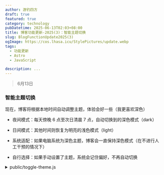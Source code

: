 ```yaml
---
author: 游钓四方
draft: true
featured: true
category: technology
pubDatetime: 2025-06-13T02:03+08:00
title: 博客功能更新-2025(3)：智能主题切换
slug: BlogFunctionUpdate2025(3)
ogImage: https://cos.lhasa.icu/StylePictures/update.webp
tags:
  - 功能更新
  - Astro
  - JavaScript

description: ...
---
```


> 6月13日

### 智能主题切换

现在，博客将根据本地时间自动调整主题，体验会好一些（我更喜欢深色）

* 夜间模式：每天傍晚 6 点至次日清晨 7 点，自动切换到的深色模式（dark）

* 日间模式：其他时间则恢复为明亮的浅色模式（light）

* 系统适配：如果电脑系统为深色主题，博客会一直保持深色模式（在不进行人工干预的情况下）

* 自行选择：如果手动设置了主题，系统会记住偏好，不再自动切换

<details>
<summary>public/toggle-theme.js</summary>
```javascript
// ...

// Get theme data from local storage
const currentTheme = localStorage.getItem("theme");
const userManuallySetTheme = localStorage.getItem("userSetTheme") === "true";

// 检查是否应该根据时间自动使用深色主题
function shouldUseDarkThemeByTime() {
  const now = new Date();
  const hour = now.getHours();
  // 晚上6点(18:00)到早上7点(07:00)之间使用深色主题
  return hour >= 18 || hour < 7;
}

// 检查用户是否手动设置过主题
function isUserPreferenceSet() {
  return userManuallySetTheme;
}

function getPreferTheme() {
  // 1. 如果用户手动设置过主题，优先使用用户设置
  if (isUserPreferenceSet() && currentTheme) return currentTheme;

  // 2. 如果没有手动设置，检查是否应该根据时间使用深色主题
  if (shouldUseDarkThemeByTime()) return "dark";

  // 3. 如果有主题方案设置，使用设置的方案
  if (primaryColorScheme) return primaryColorScheme;

  // 4. 最后使用用户设备的颜色方案偏好
  return window.matchMedia("(prefers-color-scheme: dark)").matches
    ? "dark"
    : "light";
}

let themeValue = getPreferTheme();

function setPreference(userManualSet = false) {
  localStorage.setItem("theme", themeValue);
  
  // 只有用户手动设置时才标记
  if (userManualSet) {
    localStorage.setItem("userSetTheme", "true");
  }
  
  reflectPreference();
}

window.onload = () => {
  // ...

  // 用户点击按钮切换主题，标记为用户手动设置
  document.querySelector("#theme-btn")?.addEventListener("click", () => {
    themeValue = themeValue === "light" ? "dark" : "light";
    setPreference(true);
  });
  
  // 如果用户没有手动设置主题，添加定时器检查时间变化
  if (!isUserPreferenceSet()) {
    const autoThemeChecker = () => {
      const shouldBeDark = shouldUseDarkThemeByTime();
      const currentThemeOnPage = document.firstElementChild.getAttribute("data-theme");

      if (shouldBeDark && currentThemeOnPage === "light") {
        themeValue = "dark";
        setPreference(false);
      } else if (!shouldBeDark && currentThemeOnPage === "dark") {
        themeValue = "light";
        setPreference(false);
      }
    };
    
    autoThemeChecker();
    setInterval(autoThemeChecker, 60000); // 每分钟检查一次
  }
};

// 根据系统颜色方案变化
window
  .matchMedia("(prefers-color-scheme: dark)")
  .addEventListener("change", ({ matches: isDark }) => {
    if (!isUserPreferenceSet() && !shouldUseDarkThemeByTime()) {
      themeValue = isDark ? "dark" : "light";
      setPreference(false);
    }
  });

// ...
```
</details>